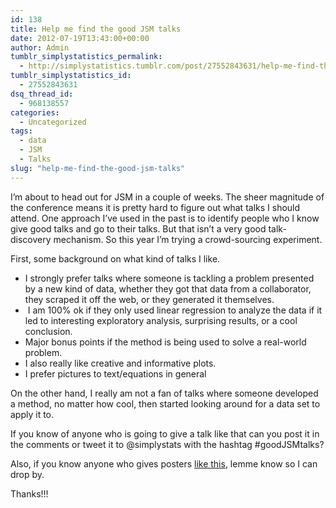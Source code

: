 ```yaml
---
id: 138
title: Help me find the good JSM talks
date: 2012-07-19T13:43:00+00:00
author: Admin
tumblr_simplystatistics_permalink:
  - http://simplystatistics.tumblr.com/post/27552843631/help-me-find-the-good-jsm-talks
tumblr_simplystatistics_id:
  - 27552843631
dsq_thread_id:
  - 968138557
categories:
  - Uncategorized
tags:
  - data
  - JSM
  - Talks
slug: "help-me-find-the-good-jsm-talks"
---
```

I&#8217;m about to head out for JSM in a couple of weeks. The sheer magnitude of the conference means it is pretty hard to figure out what talks I should attend. One approach I&#8217;ve used in the past is to identify people who I know give good talks and go to their talks. But that isn&#8217;t a very good talk-discovery mechanism. So this year I&#8217;m trying a crowd-sourcing experiment. 

First, some background on what kind of talks I like.

  * I strongly prefer talks where someone is tackling a problem presented by a new kind of data, whether they got that data from a collaborator, they scraped it off the web, or they generated it themselves.
  *  I am 100% ok if they only used linear regression to analyze the data if it led to interesting exploratory analysis, surprising results, or a cool conclusion. 
  * Major bonus points if the method is being used to solve a real-world problem.
  * I also really like creative and informative plots.
  * I prefer pictures to text/equations in general

On the other hand, I really am not a fan of talks where someone developed a method, no matter how cool, then started looking around for a data set to apply it to. 

If you know of anyone who is going to give a talk like that can you post it in the comments or tweet it to @simplystats with the hashtag #goodJSMtalks?

Also, if you know anyone who gives posters <a href="http://www.bioinformaticszen.com/post/genotype-from-phenotype/" target="_blank">like this</a>, lemme know so I can drop by.  

Thanks!!!
